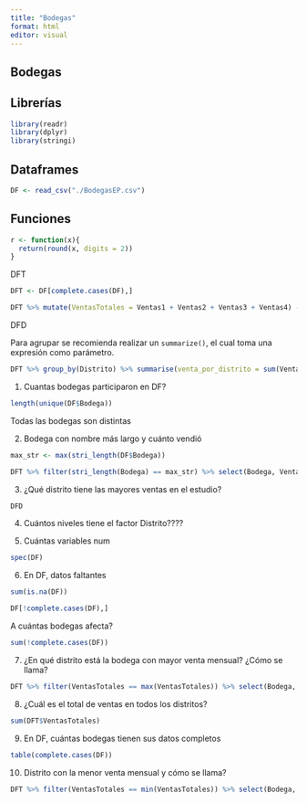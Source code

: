 ```yaml
---
title: "Bodegas"
format: html
editor: visual
---
```


## Bodegas

::: callout-note
## Librerías

```r
library(readr)
library(dplyr)
library(stringi)
```

## Dataframes

```r
DF <- read_csv("./BodegasEP.csv")
```

## Funciones

```r
r <- function(x){
  return(round(x, digits = 2))
}
```
:::

DFT

```r
DFT <- DF[complete.cases(DF),]
```

```r
DFT %>% mutate(VentasTotales = Ventas1 + Ventas2 + Ventas3 + Ventas4) -> DFT
```

DFD

Para agrupar se recomienda realizar un `summarize()`, el cual toma una expresión como parámetro.

```r
DFT %>% group_by(Distrito) %>% summarise(venta_por_distrito = sum(VentasTotales)) %>% arrange(-venta_por_distrito) -> DFD
```

1.  Cuantas bodegas participaron en DF?

```r
length(unique(DF$Bodega))
```

Todas las bodegas son distintas

2.  Bodega con nombre más largo y cuánto vendió

```r
max_str <- max(stri_length(DF$Bodega))

DFT %>% filter(stri_length(Bodega) == max_str) %>% select(Bodega, VentasTotales)
```

3.  ¿Qué distrito tiene las mayores ventas en el estudio?

```r
DFD
```

4.  Cuántos niveles tiene el factor Distrito????

<!-- -->

5.  Cuántas variables num

```r
spec(DF)
```

6.  En DF, datos faltantes

```r
sum(is.na(DF))
```

```r
DF[!complete.cases(DF),]
```

A cuántas bodegas afecta?

```r
sum(!complete.cases(DF))
```

7.  ¿En qué distrito está la bodega con mayor venta mensual? ¿Cómo se llama?

```r
DFT %>% filter(VentasTotales == max(VentasTotales)) %>% select(Bodega, Distrito, VentasTotales)
```

8.  ¿Cuál es el total de ventas en todos los distritos?

```r
sum(DFT$VentasTotales)
```

9.  En DF, cuántas bodegas tienen sus datos completos

```r
table(complete.cases(DF))
```

10. Distrito con la menor venta mensual y cómo se llama?

```r
DFT %>% filter(VentasTotales == min(VentasTotales)) %>% select(Bodega, Distrito, VentasTotales)
```
